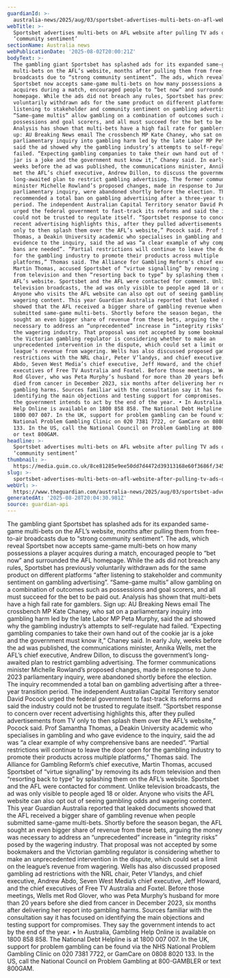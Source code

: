 ```yaml
---
guardianId: >-
  australia-news/2025/aug/03/sportsbet-advertises-multi-bets-on-afl-website-after-pulling-tv-ads-due-to-community-sentiment-ntwnfb
webTitle: >-
  Sportsbet advertises multi-bets on AFL website after pulling TV ads due to
  ‘community sentiment’
sectionName: Australia news
webPublicationDate: '2025-08-02T20:00:21Z'
bodyText: >-
  The gambling giant Sportsbet has splashed ads for its expanded same-game
  multi-bets on the AFL’s website, months after pulling them from free-to-air
  broadcasts due to “strong community sentiment”. The ads, which reveal
  Sportsbet now accepts same-game multi-bets on how many possessions a player
  acquires during a match, encouraged people to “bet now” and surrounded the AFL
  homepage. While the ads did not breach any rules, Sportsbet has previously
  voluntarily withdrawn ads for the same product on different platforms “after
  listening to stakeholder and community sentiment on gambling advertising”.
  “Same-game multis” allow gambling on a combination of outcomes such as
  possessions and goal scorers, and all must succeed for the bet to be paid out.
  Analysis has shown that multi-bets have a high fail rate for gamblers. Sign
  up: AU Breaking News email The crossbench MP Kate Chaney, who sat on a
  parliamentary inquiry into gambling harm led by the late Labor MP Peta Murphy,
  said the ad showed why the gambling industry’s attempts to self-regulate had
  failed. “Expecting gambling companies to take their own hand out of the cookie
  jar is a joke and the government must know it,” Chaney said. In early July,
  weeks before the ad was published, the communications minister, Annika Wells,
  met the AFL’s chief executive, Andrew Dillon, to discuss the government’s
  long-awaited plan to restrict gambling advertising. The former communications
  minister Michelle Rowland’s proposed changes, made in response to June 2023
  parliamentary inquiry, were abandoned shortly before the election. The inquiry
  recommended a total ban on gambling advertising after a three-year transition
  period. The independent Australian Capital Territory senator David Pocock
  urged the federal government to fast-track its reforms and said the industry
  could not be trusted to regulate itself. “Sportsbet response to concern over
  recent advertising highlights this, after they pulled advertisements from TV
  only to then splash them over the AFL’s website,” Pocock said. Prof Samantha
  Thomas, a Deakin University academic who specialises in gambling and who gave
  evidence to the inquiry, said the ad was “a clear example of why comprehensive
  bans are needed”. “Partial restrictions will continue to leave the door open
  for the gambling industry to promote their products across multiple
  platforms,” Thomas said. The Alliance for Gambling Reform’s chief executive,
  Martin Thomas, accused Sportsbet of “virtue signalling” by removing its ads
  from television and then “resorting back to type” by splashing them on the
  AFL’s website. Sportsbet and the AFL were contacted for comment. Unlike
  television broadcasts, the ad was only visible to people aged 18 or older.
  Anyone who visits the AFL website can also opt out of seeing gambling odds and
  wagering content. This year Guardian Australia reported that leaked documents
  showed that the AFL received a bigger share of gambling revenue when people
  submitted same-game multi-bets. Shortly before the season began, the AFL
  sought an even bigger share of revenue from these bets, arguing the money was
  necessary to address an “unprecedented” increase in “integrity risks” posed by
  the wagering industry. That proposal was not accepted by some bookmakers and
  the Victorian gambling regulator is considering whether to make an
  unprecedented intervention in the dispute, which could set a limit on the
  league’s revenue from wagering. Wells has also discussed proposed gambling ad
  restrictions with the NRL chair, Peter V’landys, and chief executive, Andrew
  Abdo, Seven West Media’s chief executive, Jeff Howard, and the chief
  executives of Free TV Australia and Foxtel. Before those meetings, Wells met
  Rod Glover, who was Peta Murphy’s husband for more than 20 years before she
  died from cancer in December 2023, six months after delivering her report into
  gambling harms. Sources familiar with the consultation say it has focused on
  identifying the main objections and testing support for compromises. They say
  the government intends to act by the end of the year. • In Australia, Gambling
  Help Online is available on 1800 858 858. The National Debt Helpline is at
  1800 007 007. In the UK, support for problem gambling can be found via the NHS
  National Problem Gambling Clinic on 020 7381 7722, or GamCare on 0808 8020
  133. In the US, call the National Council on Problem Gambling at 800-GAMBLER
  or text 800GAM.
headline: >-
  Sportsbet advertises multi-bets on AFL website after pulling TV ads due to
  ‘community sentiment’
thumbnail: >-
  https://media.guim.co.uk/8ce81285e9ee50dd7d4472d39313168e60f3686f/345_0_2324_1858/500.jpg
slug: >-
  sportsbet-advertises-multi-bets-on-afl-website-after-pulling-tv-ads-due-to-community-sentiment
webUrl: >-
  https://www.theguardian.com/australia-news/2025/aug/03/sportsbet-advertises-multi-bets-on-afl-website-after-pulling-tv-ads-due-to-community-sentiment-ntwnfb
generatedAt: '2025-08-28T20:04:30.981Z'
source: guardian-api
---
```

The gambling giant Sportsbet has splashed ads for its expanded same-game multi-bets on the AFL’s website, months after pulling them from free-to-air broadcasts due to “strong community sentiment”. The ads, which reveal Sportsbet now accepts same-game multi-bets on how many possessions a player acquires during a match, encouraged people to “bet now” and surrounded the AFL homepage. While the ads did not breach any rules, Sportsbet has previously voluntarily withdrawn ads for the same product on different platforms “after listening to stakeholder and community sentiment on gambling advertising”. “Same-game multis” allow gambling on a combination of outcomes such as possessions and goal scorers, and all must succeed for the bet to be paid out. Analysis has shown that multi-bets have a high fail rate for gamblers. Sign up: AU Breaking News email The crossbench MP Kate Chaney, who sat on a parliamentary inquiry into gambling harm led by the late Labor MP Peta Murphy, said the ad showed why the gambling industry’s attempts to self-regulate had failed. “Expecting gambling companies to take their own hand out of the cookie jar is a joke and the government must know it,” Chaney said. In early July, weeks before the ad was published, the communications minister, Annika Wells, met the AFL’s chief executive, Andrew Dillon, to discuss the government’s long-awaited plan to restrict gambling advertising. The former communications minister Michelle Rowland’s proposed changes, made in response to June 2023 parliamentary inquiry, were abandoned shortly before the election. The inquiry recommended a total ban on gambling advertising after a three-year transition period. The independent Australian Capital Territory senator David Pocock urged the federal government to fast-track its reforms and said the industry could not be trusted to regulate itself. “Sportsbet response to concern over recent advertising highlights this, after they pulled advertisements from TV only to then splash them over the AFL’s website,” Pocock said. Prof Samantha Thomas, a Deakin University academic who specialises in gambling and who gave evidence to the inquiry, said the ad was “a clear example of why comprehensive bans are needed”. “Partial restrictions will continue to leave the door open for the gambling industry to promote their products across multiple platforms,” Thomas said. The Alliance for Gambling Reform’s chief executive, Martin Thomas, accused Sportsbet of “virtue signalling” by removing its ads from television and then “resorting back to type” by splashing them on the AFL’s website. Sportsbet and the AFL were contacted for comment. Unlike television broadcasts, the ad was only visible to people aged 18 or older. Anyone who visits the AFL website can also opt out of seeing gambling odds and wagering content. This year Guardian Australia reported that leaked documents showed that the AFL received a bigger share of gambling revenue when people submitted same-game multi-bets. Shortly before the season began, the AFL sought an even bigger share of revenue from these bets, arguing the money was necessary to address an “unprecedented” increase in “integrity risks” posed by the wagering industry. That proposal was not accepted by some bookmakers and the Victorian gambling regulator is considering whether to make an unprecedented intervention in the dispute, which could set a limit on the league’s revenue from wagering. Wells has also discussed proposed gambling ad restrictions with the NRL chair, Peter V’landys, and chief executive, Andrew Abdo, Seven West Media’s chief executive, Jeff Howard, and the chief executives of Free TV Australia and Foxtel. Before those meetings, Wells met Rod Glover, who was Peta Murphy’s husband for more than 20 years before she died from cancer in December 2023, six months after delivering her report into gambling harms. Sources familiar with the consultation say it has focused on identifying the main objections and testing support for compromises. They say the government intends to act by the end of the year. • In Australia, Gambling Help Online is available on 1800 858 858. The National Debt Helpline is at 1800 007 007. In the UK, support for problem gambling can be found via the NHS National Problem Gambling Clinic on 020 7381 7722, or GamCare on 0808 8020 133. In the US, call the National Council on Problem Gambling at 800-GAMBLER or text 800GAM.
